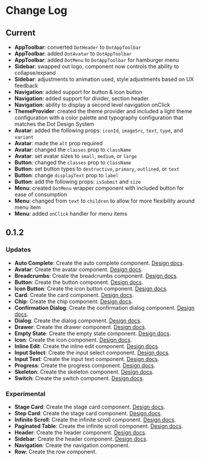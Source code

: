 
<Meta title="Change Log" />

# Change Log

## Current

- **AppToolbar**: converted `DotHeader` to `DotAppToolbar`
- **AppToolbar**: added `DotAvatar` to `DotAppToolbar`
- **AppToolbar**: added `DotMenu` to `DotAppToolbar` for hamburger menu
- **Sidebar**: swapped out logo, component now controls the ability to collapse/expand
- **Sidebar**: adjustments to animation used, style adjustments based on UX feedback
- **Navigation**: added support for button & icon button
- **Navigation**: added support for divider, section header
- **Navigation**: ability to display a second level navigation onClick
- **ThemeProvider**: created the theme provider and included a light theme configuration with a color palette and typography configuration that matches the Dot Design System
- **Avatar**: added the following props: `iconId`, `imageSrc`, `text`, `type`, and `variant`
- **Avatar**: made the `alt` prop required
- **Avatar**: changed the `classes` prop to `className`
- **Avatar**: set avatar sizes to `small`, `medium`, or `large`
- **Button**: changed the `classes` prop to `className`
- **Button**: set button types to `destructive`, `primary`, `outlined`, or `text`
- **Button**: change `displayText` prop to `label`
- **Button**: add the following props: `isSubmit` and `size`
- **Menu**: created `DotMenu` wrapper component with included button for ease of consumption
- **Menu**: changed from `text` to `children` to allow for more flexibility around menu item
- **Menu**: added `onClick` handler for menu items

## 0.1.2

### Updates

- **Auto Complete**: Create the auto complete component. [Design docs](https://zeroheight.com/4a9ac476a/p/94a413-auto-complete/b/861f76).
- **Avatar**: Create the avatar component. [Design docs](https://zeroheight.com/4a9ac476a/p/357f84-avatar/b/207629).
- **Breadcrumbs**: Create the breadcrumbs component. [Design docs](https://zeroheight.com/4a9ac476a/p/67de7b-breadcrumbs/b/200388).
- **Button**: Create the button component. [Design docs](https://zeroheight.com/4a9ac476a/p/14028d-button/b/09d7b1).
- **Icon Button**: Create the icon button component. [Design docs](https://zeroheight.com/4a9ac476a/p/14028d-button/b/09d7b1).
- **Card**: Create the card component. [Design docs](https://zeroheight.com/4a9ac476a/p/7440a8-card/b/774ebb).
- **Chip**: Create the chip component. [Design docs](https://zeroheight.com/4a9ac476a/p/315218-chips/b/6323a7).
- **Confirmation Dialog**: Create the confirmation dialog component. [Design docs](https://zeroheight.com/4a9ac476a/p/516dfa-dialog/b/05631f).
- **Dialog**: Create the dialog component. [Design docs](https://zeroheight.com/4a9ac476a/p/516dfa-dialog/b/05631f).
- **Drawer**: Create the drawer component. [Design docs](https://zeroheight.com/4a9ac476a/p/84a534-drawer/b/200388).
- **Empty State**: Create the empty state component. [Design docs](https://zeroheight.com/4a9ac476a/p/413789-empty-state/b/483e63).
- **Icon**: Create the icon component. [Design docs](https://zeroheight.com/4a9ac476a/p/56c3a8-icon).
- **Inline Edit**: Create the inline edit component. [Design docs](https://zeroheight.com/4a9ac476a/p/199edb-inline-edit/b/758e10).
- **Input Select**: Create the input select component. [Design docs](https://zeroheight.com/4a9ac476a/p/3194b2-input-text/b/7993c9).
- **Input Text**: Create the input text component. [Design docs](https://zeroheight.com/4a9ac476a/p/3194b2-input-text/b/7993c9).
- **Progress**: Create the progress component. [Design docs](https://zeroheight.com/4a9ac476a/p/6102aa-progress-indicators/b/41fdf6).
- **Skeleton**: Create the skeleton component. [Design docs](https://zeroheight.com/4a9ac476a/p/739a93-skeleton-loader/b/060be8).
- **Switch**: Create the switch component. [Design docs](https://zeroheight.com/4a9ac476a/p/906d11-switches/b/71f6ed).

### Experimental

- **Stage Card**: Create the stage card component. [Design docs](https://zeroheight.com/4a9ac476a/p/52a412-stage-card/b/57fcb0).
- **Step Card**: Create the stage card component. [Design docs](https://zeroheight.com/4a9ac476a/p/495871-step-card/b/426fc4).
- **Infinite Scroll**: Create the infinite scroll component. [Design docs](https://zeroheight.com/4a9ac476a/p/796995-infinite-scroll/b/533430).
- **Paginated Table**: Create the infinite scroll component. [Design docs](https://zeroheight.com/4a9ac476a/p/662bde-table/b/25b7dc).
- **Header**: Create the header component. [Design docs](https://zeroheight.com/4a9ac476a/p/74161a-single-level-nav-flow/b/94d1c7).
- **Sidebar**: Create the header component. [Design docs](https://zeroheight.com/4a9ac476a/p/74161a-single-level-nav-flow/b/94d1c7).
- **Navigation**: Create the navigation component.
- **Row**: Create the row component.
